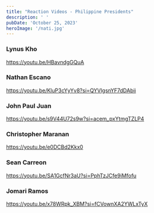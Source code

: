 ```yaml
---
title: "Reaction Videos - Philippine Presidents"
description: ' '
pubDate: 'October 25, 2023'
heroImage: '/nati.jpg'
---
```

### Lynus Kho
https://youtu.be/HBavndgGQuA

### Nathan Escano
https://youtu.be/KluP3cYyYv8?si=QYVlgsnYF7dDAbii

### John Paul Juan
https://youtu.be/s9V44U72s9w?si=acem_pxYtmgTZLP4

### Christopher Maranan
https://youtu.be/e0DCBd2Kkx0

### Sean Carreon
https://youtu.be/SA1GcfNr3aU?si=PphTzJCfe9iMfofu

### Jomari Ramos
https://youtu.be/x78WRpk_XBM?si=fCVownXA2YWLxTyX





